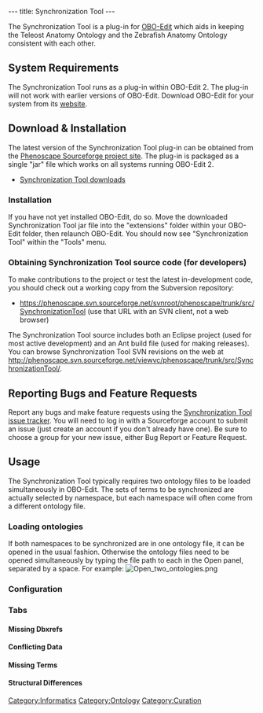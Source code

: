 ---
title: Synchronization Tool
---

The Synchronization Tool is a plug-in for [http://oboedit.org/ OBO-Edit] which aids in keeping the Teleost Anatomy Ontology and the Zebrafish Anatomy Ontology consistent with each other.
==System Requirements==
The Synchronization Tool runs as a plug-in within OBO-Edit 2.  The plug-in will not work with earlier versions of OBO-Edit.  Download OBO-Edit for your system from its [http://oboedit.org/?page=download website].

==Download & Installation==
The latest version of the Synchronization Tool plug-in can be obtained from the [http://sourceforge.net/projects/phenoscape/ Phenoscape Sourceforge project site].  The plug-in is packaged as a single "jar" file which works on all systems running OBO-Edit 2.
* [http://sourceforge.net/project/showfiles.php?group_id=224046&package_id=306516 Synchronization Tool downloads]
===Installation===
If you have not yet installed OBO-Edit, do so.  Move the downloaded Synchronization Tool jar file into the "extensions" folder within your OBO-Edit folder, then relaunch OBO-Edit.  You should now see "Synchronization Tool" within the "Tools" menu.
===Obtaining Synchronization Tool source code (for developers)===
To make contributions to the project or test the latest in-development code, you should check out a working copy from the Subversion repository:
* https://phenoscape.svn.sourceforge.net/svnroot/phenoscape/trunk/src/SynchronizationTool (use that URL with an SVN client, not a web browser)
The Synchronization Tool source includes both an Eclipse project (used for most active development) and an Ant build file (used for making releases). You can browse Synchronization Tool SVN revisions on the web at http://phenoscape.svn.sourceforge.net/viewvc/phenoscape/trunk/src/SynchronizationTool/.

==Reporting Bugs and Feature Requests==
Report any bugs and make feature requests using the [http://sourceforge.net/tracker/?group_id=224046&atid=1126441 Synchronization Tool issue tracker]. You will need to log in with a Sourceforge account to submit an issue (just create an account if you don't already have one). Be sure to choose a group for your new issue, either Bug Report or Feature Request.

==Usage==
The Synchronization Tool typically requires two ontology files to be loaded simultaneously in OBO-Edit.  The sets of terms to be synchronized are actually selected by namespace, but each namespace will often come from a different ontology file.
===Loading ontologies===
If both namespaces to be synchronized are in one ontology file, it can be opened in the usual fashion.  Otherwise the ontology files need to be opened simultaneously by typing the file path to each in the Open panel, separated by a space.  For example:
[[Image:Open_two_ontologies.png]]

===Configuration===

===Tabs===
====Missing Dbxrefs====
====Conflicting Data====
====Missing Terms====
====Structural Differences====

[[Category:Informatics]]
[[Category:Ontology]]
[[Category:Curation]]